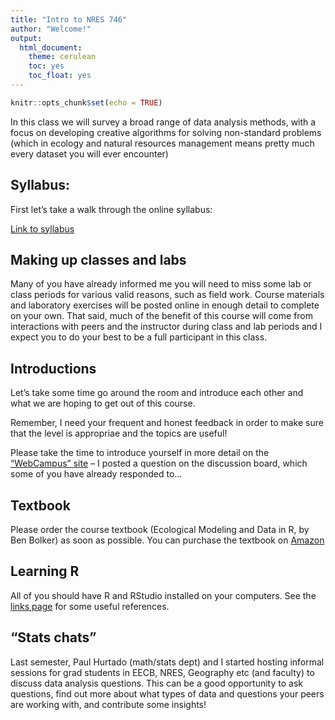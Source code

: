 ```yaml
---
title: "Intro to NRES 746"
author: "Welcome!"
output: 
  html_document: 
    theme: cerulean
    toc: yes
    toc_float: yes
---
```


```r
knitr::opts_chunk$set(echo = TRUE)
```


In this class we will survey a broad range of data analysis methods, with a focus on developing creative algorithms for solving non-standard problems (which in ecology and natural resources management means pretty much every dataset you will ever encounter)

## Syllabus:
First let's take a walk through the online syllabus:

[Link to syllabus](https://kevintshoemaker.github.io/NRES-746/)

## Making up classes and labs
Many of you have already informed me you will need to miss some lab or class periods for various valid reasons, such as field work. Course materials and laboratory exercises will be posted online in enough detail to complete on your own. That said, much of the benefit of this course will come from interactions with peers and the instructor during class and lab periods and I expect you to do your best to be a full participant in this class.  

## Introductions
Let's take some time go around the room and introduce each other and what we are hoping to get out of this course. 

Remember, I need your frequent and honest feedback in order to make sure that the level is appropriae and the topics are useful!

Please take the time to introduce yourself in more detail on the ["WebCampus" site](https://unr.instructure.com/courses/4594) -- I posted a question on the discussion board, which some of you have already responded to...  

## Textbook
Please order the course textbook (Ecological Modeling and Data in R, by Ben Bolker) as soon as possible. You can purchase the textbook on [Amazon](https://www.amazon.com/Ecological-Models-Data-Benjamin-Bolker/dp/0691125228)

## Learning R
All of you should have R and RStudio installed on your computers. See the [links page](https://kevintshoemaker.github.io/NRES-746/) for some useful references.

## "Stats chats"
Last semester, Paul Hurtado (math/stats dept) and I started hosting informal sessions for grad students in EECB, NRES, Geography etc (and faculty) to discuss data analysis questions. This can be a good opportunity to ask questions, find out more about what types of data and questions your peers are working with, and contribute some insights!










